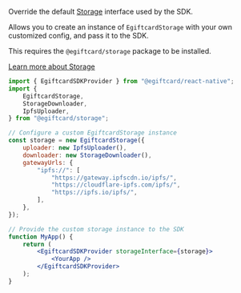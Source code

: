 
Override the default [Storage](/storage) interface used by the SDK.

Allows you to create an instance of `EgiftcardStorage` with your own customized config, and pass it to the SDK.

<Callout variant='info'>

This requires the `@egiftcard/storage` package to be installed.

[Learn more about Storage](/storage)

</Callout>

```jsx
import { EgiftcardSDKProvider } from "@egiftcard/react-native";
import {
	EgiftcardStorage,
	StorageDownloader,
	IpfsUploader,
} from "@egiftcard/storage";

// Configure a custom EgiftcardStorage instance
const storage = new EgiftcardStorage({
	uploader: new IpfsUploader(),
	downloader: new StorageDownloader(),
	gatewayUrls: {
		"ipfs://": [
			"https://gateway.ipfscdn.io/ipfs/",
			"https://cloudflare-ipfs.com/ipfs/",
			"https://ipfs.io/ipfs/",
		],
	},
});

// Provide the custom storage instance to the SDK
function MyApp() {
	return (
		<EgiftcardSDKProvider storageInterface={storage}>
			<YourApp />
		</EgiftcardSDKProvider>
	);
}
```

